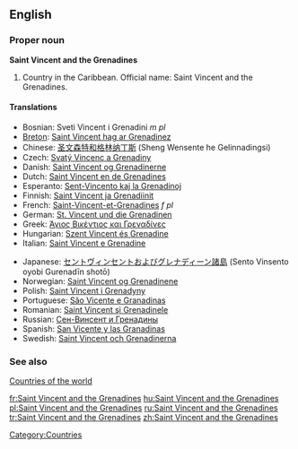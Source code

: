 {{wikipedia}}
==English==

===Proper noun===
'''Saint Vincent and the Grenadines'''

# Country in the Caribbean. Official name: Saint Vincent and the Grenadines.

====Translations====
{{trans-top|country in the Caribbean}}
* Bosnian: Sveti Vincent i Grenadini ''m pl''
* [[Breton]]: [[Saint Vincent hag ar Grenadinez]]
* Chinese: [[圣文森特和格林纳丁斯]] (Sheng Wensente he Gelinnadingsi)
* Czech: [[Svatý Vincenc a Grenadiny]]
* Danish: [[Saint Vincent og Grenadinerne]]
* Dutch: [[Saint Vincent en de Grenadines]]
* Esperanto: [[Sent-Vincento kaj la Grenadinoj]]
* Finnish: [[Saint Vincent ja Grenadiinit]]
* French: [[Saint-Vincent-et-Grenadines]] ''f pl''
* German: [[St. Vincent und die Grenadinen]]
* Greek: [[Άγιος Βικέντιος και Γρεναδίνες]] {{t|el|Άγιος Βικέντιος και Γρεναδίνες|m|tr=Àgios Vikéntios kai Grenadínes}}
* Hungarian: [[Szent Vincent és Grenadine]]
* Italian: [[Saint Vincent e Grenadine]]
{{trans-mid}}
* Japanese: [[セントヴィンセントおよびグレナディーン諸島]] (Sento Vinsento oyobi Gurenadīn shotō)
* Norwegian: [[Saint Vincent og Grenadinene]]
* Polish: [[Saint Vincent i Grenadyny]]
* Portuguese: [[São Vicente e Granadinas]]
* Romanian: [[Saint Vincent şi Grenadinele]]
* Russian: [[Сен-Винсент и Гренадины]]
* Spanish: [[San Vicente y las Granadinas]]
* Swedish: [[Saint Vincent och Grenadinerna]]
{{trans-bottom}}

===See also===
[[Appendix:Countries of the world|Countries of the world]]

[[Category:Countries]]
[[fr:Saint Vincent and the Grenadines]]
[[hu:Saint Vincent and the Grenadines]]
[[pl:Saint Vincent and the Grenadines]]
[[ru:Saint Vincent and the Grenadines]]
[[tr:Saint Vincent and the Grenadines]]
[[zh:Saint Vincent and the Grenadines]]